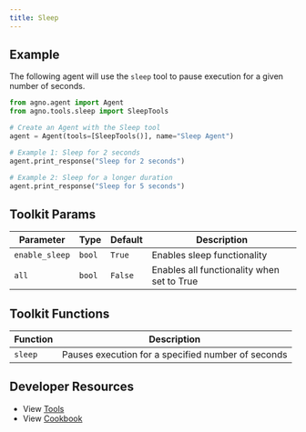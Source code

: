 ```yaml
---
title: Sleep
---
```


## Example

The following agent will use the `sleep` tool to pause execution for a given number of seconds.

```python cookbook/tools/sleep_tools.py
from agno.agent import Agent
from agno.tools.sleep import SleepTools

# Create an Agent with the Sleep tool
agent = Agent(tools=[SleepTools()], name="Sleep Agent")

# Example 1: Sleep for 2 seconds
agent.print_response("Sleep for 2 seconds")

# Example 2: Sleep for a longer duration
agent.print_response("Sleep for 5 seconds")
```

## Toolkit Params

| Parameter      | Type   | Default | Description                                |
| -------------- | ------ | ------- | ------------------------------------------ |
| `enable_sleep` | `bool` | `True`  | Enables sleep functionality                |
| `all`          | `bool` | `False` | Enables all functionality when set to True |

## Toolkit Functions

| Function | Description                                        |
| -------- | -------------------------------------------------- |
| `sleep`  | Pauses execution for a specified number of seconds |

## Developer Resources

- View [Tools](https://github.com/agno-agi/agno/blob/main/libs/agno/agno/tools/sleep.py)
- View [Cookbook](https://github.com/agno-agi/agno/tree/main/cookbook/tools/sleep_tools.py)
